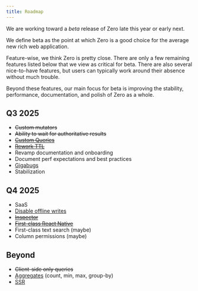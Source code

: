 ```yaml
---
title: Roadmap
---
```


We are working toward a *beta* release of Zero late this year or early next.

We define beta as the point at which Zero is a good choice for the average new rich web application. 

Feature-wise, we think Zero is pretty close. There are only a few remaining features listed below that we view as critical for beta. There are also several nice-to-have features, but users can typically work around their absence without much trouble.

Beyond these features, our main focus
for beta is improving the stability, performance, documentation, and polish of Zero as a whole.

## Q3 2025

- ~~Custom mutators~~
- ~~Ability to wait for authoritative results~~
- ~~[Custom Queries](https://bugs.rocicorp.dev/issue/3453)~~
- ~~[Rework TTL](https://bugs.rocicorp.dev/issue/4017)~~
- Revamp documentation and onboarding
- Document perf expectations and best practices
- [Gigabugs](https://bugs.rocicorp.dev/issue/3158)
- Stabilization

## Q4 2025

- SaaS
- [Disable offline writes](https://bugs.rocicorp.dev/issue/4019)
- ~~[Inspector](https://bugs.rocicorp.dev/issue/4018)~~
- ~~[First-class React Native](https://bugs.rocicorp.dev/issue/3461)~~
- First-class text search (maybe)
- Column permissions (maybe)

## Beyond

- ~~Client-side only queries~~
- [Aggregates](https://bugs.rocicorp.dev/issue/3040) (count, min, max, group-by)
- [SSR](https://bugs.rocicorp.dev/issue/3491)
